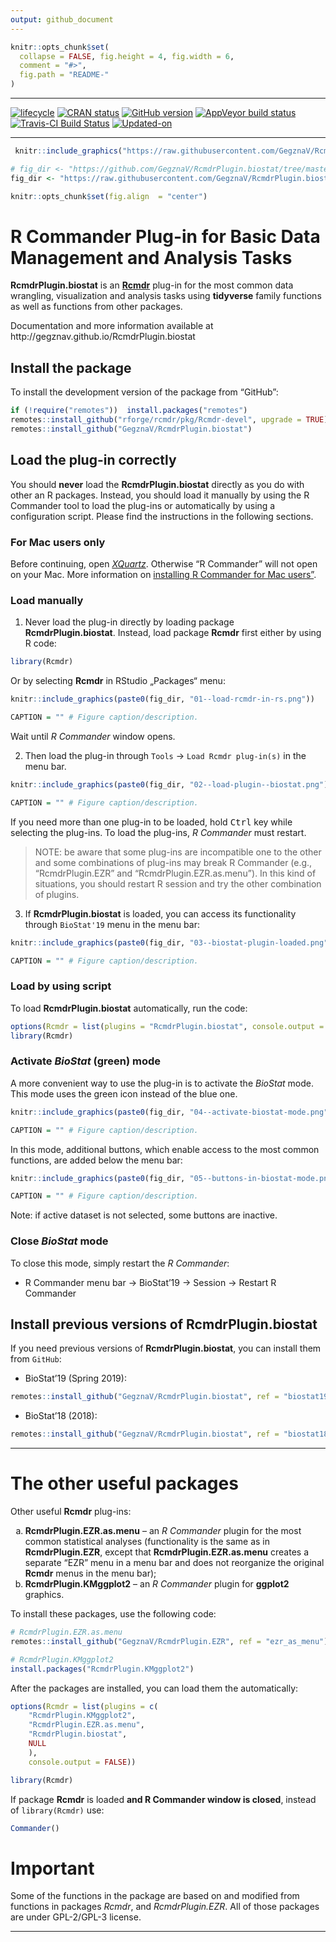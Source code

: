 ```yaml
---
output: github_document
---
```


<!-- README.md is generated from README.Rmd. Please edit that file -->
 
```r
knitr::opts_chunk$set(
  collapse = FALSE, fig.height = 4, fig.width = 6,
  comment = "#>",
  fig.path = "README-"
)
```

***

<!-- badges: start -->
[![lifecycle](https://img.shields.io/badge/lifecycle-experimental-orange.svg)](https://www.tidyverse.org/lifecycle/#experimental)
[![CRAN status](https://www.r-pkg.org/badges/version/RcmdrPlugin.biostat)](https://cran.r-project.org/package=RcmdrPlugin.biostat)
[![GitHub version](https://img.shields.io/badge/GitHub-v`r packageVersion("RcmdrPlugin.biostat")`-brightgreen.svg)](https://github.com/GegznaV/RcmdrPlugin.biostat)
[![AppVeyor build status](https://ci.appveyor.com/api/projects/status/hm4h2rjb8ayr2df1/branch/master?svg=true)](https://ci.appveyor.com/project/GegznaV/rcmdrplugin-biostat/branch/master)
[![Travis-CI Build Status](https://travis-ci.org/GegznaV/RcmdrPlugin.biostat.png?branch=master)](https://travis-ci.org/GegznaV/RcmdrPlugin.biostat)
[![Updated-on](https://img.shields.io/badge/Updated%20on-`r gsub('-', '--', Sys.Date())`-yellowgreen.svg)](/commits/master)
<!-- badges: end -->

***

```r
 knitr::include_graphics("https://raw.githubusercontent.com/GegznaV/RcmdrPlugin.biostat/master/docs/logo.png") 
``` 
 
```r
# fig_dir <- "https://github.com/GegznaV/RcmdrPlugin.biostat/tree/master/inst/etc/fig/"
fig_dir <- "https://raw.githubusercontent.com/GegznaV/RcmdrPlugin.biostat/master/inst/etc/fig/"

knitr::opts_chunk$set(fig.align  = "center")
```

<!-- 
An *R Commander* Plugin for Basic (Bio)Statistical Routines  
-->

R Commander Plug-in for Basic Data Management and Analysis Tasks {#intro}
==============================================================================

**RcmdrPlugin.biostat** is an [**Rcmdr**](https://CRAN.R-project.org/package=Rcmdr) plug-in for the most common data wrangling, visualization and analysis tasks using **tidyverse** family functions as well as functions from other packages.


Documentation and more information available at http://gegznav.github.io/RcmdrPlugin.biostat


## Install the package {#install}

To install the development version of the package from “GitHub”:

```r
if (!require("remotes"))  install.packages("remotes")
remotes::install_github("rforge/rcmdr/pkg/Rcmdr-devel", upgrade = TRUE)
remotes::install_github("GegznaV/RcmdrPlugin.biostat")
```

## Load the plug-in correctly {#load}

You should **never** load the **RcmdrPlugin.biostat** directly as you do with other an R packages.
Instead, you should load it manually by using the R Commander tool to load the plug-ins or automatically by using a configuration script.
Please find the instructions in the following sections.

### For Mac users only

Before continuing, open [*XQuartz*](http://www.xquartz.org/){target="_blank"}.
Otherwise "R Commander" will not open on your Mac. 
More information on [installing R Commander for Mac users"](https://murraystate.instructure.com/courses/1252125/pages/installing-r-commander-on-your-mac){target="_blank"}.

### Load manually

1. Never load the plug-in directly by loading package **RcmdrPlugin.biostat**.
Instead, load package **Rcmdr** first either by using R code:

```r
library(Rcmdr)
```

Or by selecting **Rcmdr** in RStudio „Packages“ menu:

```r
knitr::include_graphics(paste0(fig_dir, "01--load-rcmdr-in-rs.png")) 

CAPTION = "" # Figure caption/description.
```

Wait until *R Commander* window opens.

2. Then load the plug-in through `Tools` → `Load Rcmdr plug-in(s)` in the menu bar.

```r
knitr::include_graphics(paste0(fig_dir, "02--load-plugin--biostat.png")) 

CAPTION = "" # Figure caption/description.
```

If you need more than one plug-in to be loaded, hold <kbd>Ctrl</kbd> key while selecting the plug-ins. To load the plug-ins, *R Commander* must restart.


> NOTE: be aware that some plug-ins are incompatible one to the other and 
  some combinations of plug-ins may break R Commander 
  (e.g., "RcmdrPlugin.EZR" and "RcmdrPlugin.EZR.as.menu").
  In this kind of situations, you should restart R session and try the other 
  combination of plugins.

3. If **RcmdrPlugin.biostat** is loaded, you can access its functionality through `BioStat'19` menu in the menu bar:


```r
knitr::include_graphics(paste0(fig_dir, "03--biostat-plugin-loaded.png")) 

CAPTION = "" # Figure caption/description.
```



### Load by using script

To load **RcmdrPlugin.biostat** automatically, run the code:

```r
options(Rcmdr = list(plugins = "RcmdrPlugin.biostat", console.output = FALSE))
library(Rcmdr)
```


### Activate *BioStat* (green) mode

A more convenient way to use the plug-in is to activate the *BioStat* mode.
This mode uses the green icon instead of the blue one.


```r
knitr::include_graphics(paste0(fig_dir, "04--activate-biostat-mode.png")) 

CAPTION = "" # Figure caption/description.
```

In this mode, additional buttons, which enable access to the most common functions, are added below the menu bar:

```r
knitr::include_graphics(paste0(fig_dir, "05--buttons-in-biostat-mode.png")) 

CAPTION = "" # Figure caption/description.
```

Note: if active dataset is not selected, some buttons are inactive.


### Close *BioStat* mode

To close this mode, simply restart the *R Commander*: 

* R Commander menu bar → BioStat'19 → Session → Restart R Commander


## Install previous versions of **RcmdrPlugin.biostat**

If you need previous versions of **RcmdrPlugin.biostat**, you can install them from `GitHub`:

- BioStat'19 (Spring 2019):
```r
remotes::install_github("GegznaV/RcmdrPlugin.biostat", ref = "biostat19")
```


- BioStat'18 (2018):
```r
remotes::install_github("GegznaV/RcmdrPlugin.biostat", ref = "biostat18")
```


***

# The other useful packages {#related-packages}

Other useful **Rcmdr** plug-ins:

a. **RcmdrPlugin.EZR.as.menu** -- an *R Commander* plugin for the most common statistical analyses (functionality is the same as in **RcmdrPlugin.EZR**, except that **RcmdrPlugin.EZR.as.menu** creates a separate "EZR" menu in a menu bar and does not reorganize the original **Rcmdr** menus in the menu bar);
b. **RcmdrPlugin.KMggplot2** -- an *R Commander* plugin for **ggplot2** graphics.


To install these packages, use the following code:


```r
# RcmdrPlugin.EZR.as.menu
remotes::install_github("GegznaV/RcmdrPlugin.EZR", ref = "ezr_as_menu")

# RcmdrPlugin.KMggplot2
install.packages("RcmdrPlugin.KMggplot2")
```

After the packages are installed, you can load them the automatically:

```r
options(Rcmdr = list(plugins = c(
    "RcmdrPlugin.KMggplot2",
    "RcmdrPlugin.EZR.as.menu",
    "RcmdrPlugin.biostat",
    NULL
    ), 
    console.output = FALSE))

library(Rcmdr)
```

If package **Rcmdr** is loaded **and R Commander window is closed**, instead of `library(Rcmdr)` use:

```r
Commander()
```


# Important

Some of the functions in the package are based on and modified from functions in packages *Rcmdr*<!--, *RcmdrPlugin.KMggplot2*-->, and *RcmdrPlugin.EZR*.
All of those packages are under GPL-2/GPL-3 license.

***




<!-- * * * -->

<!--  <p align="right"> </p>     -->
